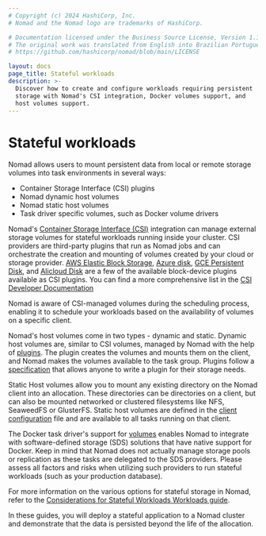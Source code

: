 ```yaml
---
# Copyright (c) 2024 HashiCorp, Inc.
# Nomad and the Nomad logo are trademarks of HashiCorp.

# Documentation licensed under the Business Source License, Version 1.1.
# The original work was translated from English into Brazilian Portuguese.
# https://github.com/hashicorp/nomad/blob/main/LICENSE

layout: docs
page_title: Stateful workloads
description: >-
  Discover how to create and configure workloads requiring persistent
  storage with Nomad's CSI integration, Docker volumes support, and
  host volumes support.
---
```


# Stateful workloads

Nomad allows users to mount persistent data from local or remote storage volumes
into task environments in several ways:

- Container Storage Interface (CSI) plugins
- Nomad dynamic host volumes
- Nomad static host volumes
- Task driver specific volumes, such as Docker volume drivers

Nomad's [Container Storage Interface (CSI)][csi-spec] integration can manage
external storage volumes for stateful workloads running inside your cluster. CSI
providers are third-party plugins that run as Nomad jobs and can orchestrate the creation and
mounting of volumes created by your cloud or storage provider. [AWS Elastic Block Storage],
[Azure disk], [GCE Persistent Disk], and [Alicloud Disk] are a few of the available
block-device plugins available as CSI plugins. You can find a more comprehensive list
in the [CSI Developer Documentation][csi-drivers]

Nomad is aware of CSI-managed volumes during the
scheduling process, enabling it to schedule your workloads based on the
availability of volumes on a specific client.

Nomad's host volumes come in two types - dynamic and static. Dynamic host volumes are, similar
to CSI volumes, managed by Nomad with the help of [plugins][dhv_plugins]. The plugin creates the volumes
and mounts them on the client, and Nomad makes the volumes available to the task group. Plugins follow a
[specification][dhv_spec] that allows anyone to write a plugin for their storage needs.

Static Host volumes allow you to mount any existing directory on the Nomad client into an allocation.
These directories can be directories on a client, but can also be mounted networked or clustered
filesystems like NFS, SeaweedFS or GlusterFS. Static host volumes are defined in the [client configuration][config_static_host_vol]
file and are available to all tasks running on that client.

The Docker task driver's support for [volumes][docker-volumes] enables Nomad to
integrate with software-defined storage (SDS) solutions that have native support for Docker. Keep in mind that
Nomad does not actually manage storage pools or replication as these tasks are
delegated to the SDS providers. Please assess all factors and risks when
utilizing such providers to run stateful workloads (such as your production
database).

For more information on the various options for stateful storage in Nomad, refer to the [Considerations for Stateful Workloads
Workloads guide][considerations_stateful_workloads].

In these guides, you will deploy a stateful application to a Nomad cluster and
demonstrate that the data is persisted beyond the life of the allocation.


[docker-volumes]: /nomad/docs/job-declare/task-driver/docker#volumes
[csi-spec]: https://github.com/container-storage-interface/spec
[csi-drivers]: https://kubernetes-csi.github.io/docs/drivers.html
[aws elastic block storage]: https://github.com/kubernetes-sigs/aws-ebs-csi-driver
[azure disk]: https://github.com/kubernetes-sigs/azuredisk-csi-driver
[gce persistent disk]: https://github.com/kubernetes-sigs/gcp-compute-persistent-disk-csi-driver
[alicloud disk]: https://github.com/AliyunContainerService/csi-plugin
[dhv_spec]: /nomad/docs/other-specifications/volume/host
[dhv_plugins]: /nomad/docs/architecture/storage/host-volumes
[config_static_host_vol]: /nomad/docs/configuration/client#host_volume-block
[considerations_stateful_workloads]: /nomad/docs/architecture/storage/stateful-workloads
